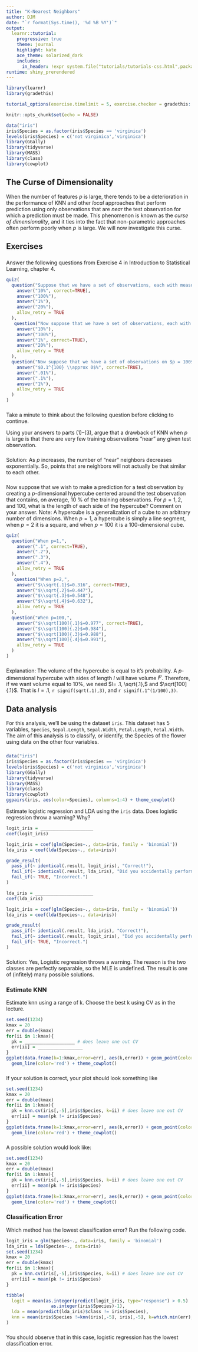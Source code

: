 ```yaml
---
title: "K-Nearest Neighbors"
author: DJM
date: "`r format(Sys.time(), '%d %B %Y')`"
output: 
  learnr::tutorial:
    progressive: true
    theme: journal
    highlight: kate
    ace_theme: solarized_dark
    includes:
      in_header: !expr system.file("tutorials/tutorials-css.html",package="UBCstat406labs")
runtime: shiny_prerendered
---
```


<!--
Derived from IU Stat 432 ic11.Rmd
css: "/css/tutorials.css"
-->

```r
library(learnr)
library(gradethis)

tutorial_options(exercise.timelimit = 5, exercise.checker = gradethis::grade_learnr)

knitr::opts_chunk$set(echo = FALSE)

data("iris")
iris$Species = as.factor(iris$Species == 'virginica')
levels(iris$Species) = c('not virginica','virginica')
library(GGally)
library(tidyverse)
library(MASS)
library(class)
library(cowplot)
```

## The Curse of Dimensionality

When the number of features $p$ is large, there tends to be a deterioration in the performance of KNN and other _local_ approaches that perform prediction using only observations that are _near_ the test observation for which a prediction must be made. This phenomenon is known as the _curse of dimensionality_, and it ties into the fact that non-parametric approaches often perform poorly when $p$ is large. We will now investigate this curse.

## Exercises

###

Answer the following questions from Exercise 4 in Introduction to Statistical Learning, chapter 4.

```r
quiz(
  question("Suppose that we have a set of observations, each with measurements on $p = 1$ feature, `X`. We assume that `X` is uniformly distributed on $[0,1]$. Associated with each observation is a response value. Suppose that we wish to predict a test observation’s response using only observations that are within 10 % of the range of `X` closest to that test observation. For instance, in order to predict the response for a test observation with `X = 0.6`, we will use observations in the range `[0.55,0.65]`. On average, what fraction of the available observations will we use to make the prediction?",
    answer("10%", correct=TRUE),
    answer("100%"),
    answer("1%"),
    answer("20%"),
    allow_retry = TRUE
  ),
   question("Now suppose that we have a set of observations, each with measurements on $p = 2$ features, `X1` and `X2`. We assume that `(X1,X2)` are uniformly distributed on $[0,1] \\times [0,1]$. We wish to predict a test observation’s response using only observations that are within 10 % of the range of `X1` _and_ within 10 % of the range of `X2` closest to that test observation. For instance, in order to predict the response for a test observation with `X1 = 0.6` and `X2 = 0.35`, we will use observations in the range `[0.55, 0.65]` for `X1` and in the range `[0.3, 0.4]` for `X2`. On average, what fraction of the available observations will we use to make the prediction?",
    answer("10%"),
    answer("100%"),
    answer("1%", correct=TRUE),
    answer("20%"),
    allow_retry = TRUE
  ),
  question("Now suppose that we have a set of observations on $p = 100$ features. Again the observations are uniformly distributed on each feature, and again each feature ranges in value from 0 to 1. We wish to predict a test observation’s response using observations within the 10 % of each feature’s range that is closest to that test observation. What fraction of the available observations will we use to make the prediction?",
    answer("$0.1^{100} \\approx 0$%", correct=TRUE),
    answer(".01%"),
    answer(".1%"),
    answer("1%"),
    allow_retry = TRUE
  )
)
```

###

Take a minute to think about the following question before clicking to continue.

Using your answers to parts (1)–(3), argue that a drawback of KNN when $p$ is large is that there are very few training observations "near" any given test observation.

###

Solution: As $p$ increases, the number of "near" neighbors decreases exponentially. So, points that are neighbors will not actually be that similar to each other.

###

Now suppose that we wish to make a prediction for a test observation by creating a $p$-dimensional hypercube centered around the test observation that contains, on average, 10 % of the training observations. For $p = 1,2,$ and 100, what is the length of each side of the hypercube? Comment on your answer. Note: A hypercube is a generalization of a cube to an arbitrary number of dimensions. When $p = 1$, a hypercube is simply a line segment, when $p = 2$ it is a square, and when $p = 100$ it is a 100-dimensional cube.

```r
quiz(
  question("When p=1,",
    answer(".1", correct=TRUE),
    answer(".2"),
    answer(".3"),
    answer(".4"),
    allow_retry = TRUE
  ),
   question("When p=2,",
    answer("$\\sqrt{.1}$=0.316", correct=TRUE),
    answer("$\\sqrt{.2}$=0.447"),
    answer("$\\sqrt{.3}$=0.548"),
    answer("$\\sqrt{.4}$=0.632"),
    allow_retry = TRUE
  ),
  question("When p=100,",
    answer("$\\sqrt[100]{.1}$=0.977", correct=TRUE),
    answer("$\\sqrt[100]{.2}$=0.984"),
    answer("$\\sqrt[100]{.3}$=0.988"),
    answer("$\\sqrt[100]{.4}$=0.991"),
    allow_retry = TRUE
  )
)
```

###

Explanation: The volume of the hypercube is equal to it's probability. A $p$-dimensional hypercube with sides of length $l$ will have volume $l^p$. Therefore, if we want volume equal to 10%, we need $l= .1, \sqrt{.1},$ and $\sqrt[100]{.1}$. That is $l=.1$, `r signif(sqrt(.1),3)`, and `r signif(.1^(1/100),3)`.



## Data analysis

For this analysis, we'll be using the dataset `iris`.  This dataset has 5 variables, `Species`, `Sepal.Length`, `Sepal.Width`, `Petal.Length`, `Petal.Width`.  The aim of this analysis is to classify, or identify, the Species of the flower using data on the other four variables.

###

```r
data("iris")
iris$Species = as.factor(iris$Species == 'virginica')
levels(iris$Species) = c('not virginica','virginica')
library(GGally)
library(tidyverse)
library(MASS)
library(class)
library(cowplot)
ggpairs(iris, aes(color=Species), columns=1:4) + theme_cowplot()
```

Estimate logistic regression and LDA using the `iris` data. Does logistic regression throw a warning? Why?


```r
logit_iris = ____________________
coef(logit_iris)
```

```r
logit_iris = coef(glm(Species~., data=iris, family = 'binomial'))
lda_iris = coef(lda(Species~., data=iris))

grade_result(
  pass_if(~ identical(.result, logit_iris), "Correct!"),
  fail_if(~ identical(.result, lda_iris), "Did you accidentally perform LDA instead?"),
  fail_if(~ TRUE, "Incorrect.")
)
```

```r
lda_iris = ______________________
coef(lda_iris)
```

```r
logit_iris = coef(glm(Species~., data=iris, family = 'binomial'))
lda_iris = coef(lda(Species~., data=iris))

grade_result(
  pass_if(~ identical(.result, lda_iris), "Correct!"),
  fail_if(~ identical(.result, logit_iris), "Did you accidentally perform Logistic Regression instead?"),
  fail_if(~ TRUE, "Incorrect.")
)
```

###

Solution: Yes, Logistic regression throws a warning. The reason is the two classes are perfectly separable, so the MLE is undefined. The result is one of (infitely) many possible solutions.

### Estimate KNN

Estimate knn using a range of k. Choose the best k using CV as in the lecture.

```r
set.seed(1234)
kmax = 20
err = double(kmax)
for(ii in 1:kmax){
  pk = ___________________ # does leave one out CV
  err[ii] = _________________
}
ggplot(data.frame(k=1:kmax,error=err), aes(k,error)) + geom_point(color='red') +
  geom_line(color='red') + theme_cowplot()
```

###

If your solution is correct, your plot should look something like

```r
set.seed(1234)
kmax = 20
err = double(kmax)
for(ii in 1:kmax){
  pk = knn.cv(iris[,-5],iris$Species, k=ii) # does leave one out CV
  err[ii] = mean(pk != iris$Species)
}
ggplot(data.frame(k=1:kmax,error=err), aes(k,error)) + geom_point(color='red') +
  geom_line(color='red') + theme_cowplot()
```

###
A possible solution would look like:

```r
set.seed(1234)
kmax = 20
err = double(kmax)
for(ii in 1:kmax){
  pk = knn.cv(iris[,-5],iris$Species, k=ii) # does leave one out CV
  err[ii] = mean(pk != iris$Species)
}
ggplot(data.frame(k=1:kmax,error=err), aes(k,error)) + geom_point(color='red') +
  geom_line(color='red') + theme_cowplot()
```


### Classification Error

Which method has the lowest classification error?  Run the following code.

```r
logit_iris = glm(Species~., data=iris, family = 'binomial')
lda_iris = lda(Species~., data=iris)
set.seed(1234)
kmax = 20
err = double(kmax)
for(ii in 1:kmax){
  pk = knn.cv(iris[,-5],iris$Species, k=ii) # does leave one out CV
  err[ii] = mean(pk != iris$Species)
}
```

```r
tibble(
  logit = mean(as.integer(predict(logit_iris, type="response") > 0.5) !=
                 as.integer(iris$Species)-1),
  lda = mean(predict(lda_iris)$class != iris$Species),
  knn = mean(iris$Species !=knn(iris[,-5], iris[,-5], k=which.min(err), cl=iris$Species))
)
```

###

You should observe that in this case, logistic regression has the lowest classification error.

